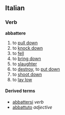 ==Italian==
===Verb===
'''abbattere'''

# to [[pull down]]
# to [[knock down]]
# to [[fell]]
# to [[bring down]]
# to [[slaughter]]
# to [[destroy]], to [[put down]]<!-- as in putting an animal out of its misery -->
# to [[shoot down]]
# to [[lay low]]

====Derived terms====
*[[abbattersi]] ''verb''
*[[abbattuto]] ''adjective''